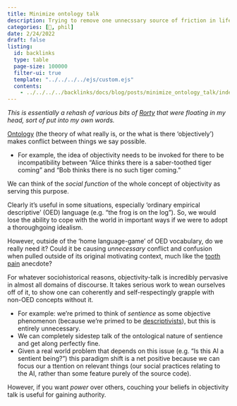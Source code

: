 ```yaml
---
title: Minimize ontology talk
description: Trying to remove one unnecssary source of friction in life.
categories: [🔴, phil]
date: 2/24/2022
draft: false
listing:
  id: backlinks
  type: table
  page-size: 100000
  filter-ui: true
  template: "../../../../ejs/custom.ejs"
  contents:
    - ../../../../backlinks/docs/blog/posts/minimize_ontology_talk/index.yml
---
```


*This is essentially a rehash of various bits of [Rorty](/docs/phil/richard rorty.qmd) that were floating in my head, sort of put into my own words.*

[Ontology](/docs/phil/ontology.qmd) (the theory of what really is, 
or the what is there 'objectively') 
makes conflict between things we say possible.

- For example, the idea of objectivity needs to be invoked for there to be
incompatibility between "Alice thinks there is a saber-toothed tiger coming" and 
"Bob thinks there is no such tiger coming." 

We can think of the *social function* of the whole concept of objectivity as 
serving this purpose.

Clearly it's useful in some situations, especially 'ordinary empirical 
descriptive' (OED) language (e.g. "the frog is on the log"). So, we would lose the 
ability to cope with the world in important ways if we were to adopt a 
thoroughgoing idealism.

However, outside of the 'home language-game' of OED vocabulary, do we really 
need it? Could it be causing *unnecessary* conflict and confusion when pulled outside of its 
original motivating context, much like the 
[tooth pain](/docs/phil/tooth pain.qmd) anecdote?

For whatever sociohistorical reasons, objectivity-talk is incredibly pervasive
in almost all domains of discourse. It takes serious work to 
wean ourselves off of it, to show one can coherently and self-respectingly 
grapple with non-OED concepts without it. 

- For example: we're primed to think of *sentience* as some objective 
  phenomenon (because we're primed to be 
  [descriptivists](/docs/phil/descriptivism.qmd)), 
  but this is entirely unnecessary. 
- We can completely sidestep talk of the ontological nature of sentience and 
  get along perfectly fine.
- Given a real world problem that depends on this issue (e.g. "Is this AI a sentient 
  being?") this paradigm shift is a net positive because we can focus our a
  ttention on relevant things (our social practices relating to the AI, rather 
  than some feature purely of the source code).

However, if you want *power* over others, couching your beliefs in objectivity 
talk is useful for gaining authority.